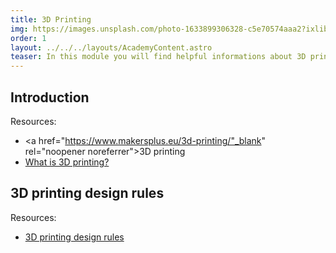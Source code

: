 ```yaml
---
title: 3D Printing
img: https://images.unsplash.com/photo-1633899306328-c5e70574aaa2?ixlib=rb-4.0.3&ixid=MnwxMjA3fDB8MHxwaG90by1wYWdlfHx8fGVufDB8fHx8&auto=format&fit=crop&w=2069&q=80
order: 1
layout: ../../../layouts/AcademyContent.astro
teaser: In this module you will find helpful informations about 3D printing.
---
```


## Introduction

Resources:
- <a href="https://www.makersplus.eu/3d-printing/"_blank" rel="noopener noreferrer">3D printing</a>
- <a href="https://www.hubs.com/guides/3d-printing/#chap" target="_blank" rel="noopener noreferrer">What is 3D printing?</a>

## 3D printing design rules

Resources: 
- <a href="https://www.hubs.com/get/3d-printing-design-rules/" target="_blank" rel="noopener noreferrer">3D printing design rules</a>
